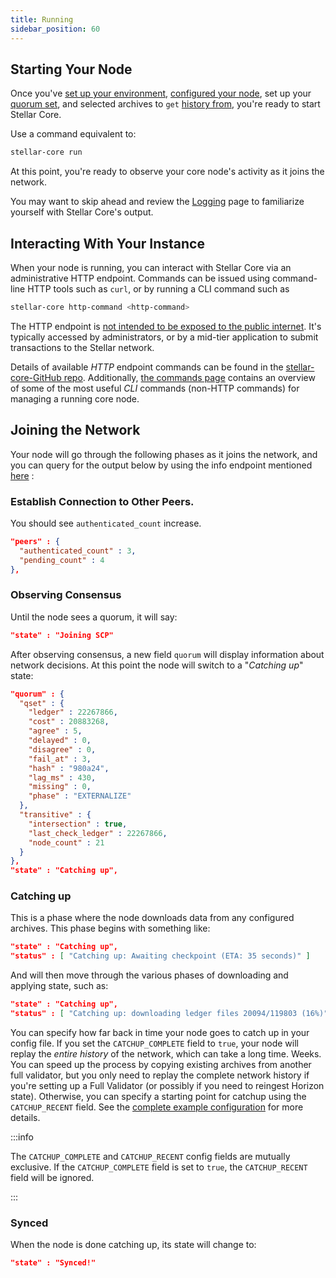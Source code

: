 ```yaml
---
title: Running
sidebar_position: 60
---
```


## Starting Your Node

Once you've [set up your environment](./prerequisites.mdx), [configured your node](./configuring.mdx), set up your [quorum set](./configuring.mdx#choosing-your-quorum-set), and selected archives to `get` [history from](./environment-preparation.mdx#history-archives), you're ready to start Stellar Core.

Use a command equivalent to:

```bash
stellar-core run
```

At this point, you're ready to observe your core node's activity as it joins the network.

You may want to skip ahead and review the [Logging](./logging.mdx) page to familiarize yourself with Stellar Core's output.

## Interacting With Your Instance

When your node is running, you can interact with Stellar Core via an administrative HTTP endpoint. Commands can be issued using command-line HTTP tools such as `curl`, or by running a CLI command such as

```bash
stellar-core http-command <http-command>
```

The HTTP endpoint is [not intended to be exposed to the public internet](./prerequisites.mdx#internal-system-access). It's typically accessed by administrators, or by a mid-tier application to submit transactions to the Stellar network.

Details of available _HTTP_ endpoint commands can be found in the [stellar-core-GitHub repo](https://github.com/stellar/stellar-core/blob/master/docs/software/commands.md#http-commands). Additionally, [the commands page](./commands.mdx) contains an overview of some of the most useful _CLI_ commands (non-HTTP commands) for managing a running core node.

## Joining the Network

Your node will go through the following phases as it joins the network, and you can query for the output below by using the info endpoint mentioned [here](./monitoring.mdx#general-node-information) :

### Establish Connection to Other Peers.

You should see `authenticated_count` increase.

```json
"peers" : {
  "authenticated_count" : 3,
  "pending_count" : 4
},
```

### Observing Consensus

Until the node sees a quorum, it will say:

```json
"state" : "Joining SCP"
```

After observing consensus, a new field `quorum` will display information about network decisions. At this point the node will switch to a "_Catching up_" state:

```json
"quorum" : {
  "qset" : {
    "ledger" : 22267866,
    "cost" : 20883268,
    "agree" : 5,
    "delayed" : 0,
    "disagree" : 0,
    "fail_at" : 3,
    "hash" : "980a24",
    "lag_ms" : 430,
    "missing" : 0,
    "phase" : "EXTERNALIZE"
  },
  "transitive" : {
    "intersection" : true,
    "last_check_ledger" : 22267866,
    "node_count" : 21
  }
},
"state" : "Catching up",
```

### Catching up

This is a phase where the node downloads data from any configured archives. This phase begins with something like:

```json
"state" : "Catching up",
"status" : [ "Catching up: Awaiting checkpoint (ETA: 35 seconds)" ]
```

And will then move through the various phases of downloading and applying state, such as:

```json
"state" : "Catching up",
"status" : [ "Catching up: downloading ledger files 20094/119803 (16%)" ]
```

You can specify how far back in time your node goes to catch up in your config file. If you set the `CATCHUP_COMPLETE` field to `true`, your node will replay the _entire history_ of the network, which can take a long time. Weeks. You can speed up the process by copying existing archives from another full validator, but you only need to replay the complete network history if you're setting up a Full Validator (or possibly if you need to reingest Horizon state). Otherwise, you can specify a starting point for catchup using the `CATCHUP_RECENT` field. See the [complete example configuration] for more details.

:::info

The `CATCHUP_COMPLETE` and `CATCHUP_RECENT` config fields are mutually exclusive. If the `CATCHUP_COMPLETE` field is set to `true`, the `CATCHUP_RECENT` field will be ignored.

:::

### Synced

When the node is done catching up, its state will change to:

```json
"state" : "Synced!"
```

[complete example configuration]: https://github.com/stellar/stellar-core/blob/master/docs/stellar-core_example.cfg
